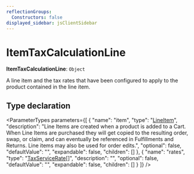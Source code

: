 ```yaml
---
reflectionGroups:
  Constructors: false
displayed_sidebar: jsClientSidebar
---
```



# ItemTaxCalculationLine

 **ItemTaxCalculationLine**: `Object`

A line item and the tax rates that have been configured to apply to the
product contained in the line item.

## Type declaration

<ParameterTypes parameters={[
  {
    "name": "item",
    "type": "[LineItem](../classes/js_client.internal.LineItem.mdx)",
    "description": "Line Items are created when a product is added to a Cart. When Line Items are purchased they will get copied to the resulting order, swap, or claim, and can eventually be referenced in Fulfillments and Returns. Line items may also be used for order edits.",
    "optional": false,
    "defaultValue": "",
    "expandable": false,
    "children": []
  },
  {
    "name": "rates",
    "type": "[TaxServiceRate](js_client.internal.TaxServiceRate.mdx)[]",
    "description": "",
    "optional": false,
    "defaultValue": "",
    "expandable": false,
    "children": []
  }
]} />
